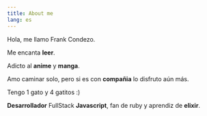 ```yaml
---
title: About me
lang: es
---
```


Hola, me llamo Frank Condezo.

Me encanta **leer**.

Adicto al **anime** y **manga**.

Amo caminar solo, pero si es con **compañia** lo disfruto
aún más.

Tengo 1 gato y 4 gatitos :)

**Desarrollador** FullStack **Javascript**, fan de
ruby y aprendiz de **elixir**.
